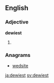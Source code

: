 ==English==

===Adjective===
'''dewiest'''

# {{superlative of|dewy}}

===Anagrams===
* [[wedsite#English|wedsite]]

[[ja:dewiest]]
[[sv:dewiest]]